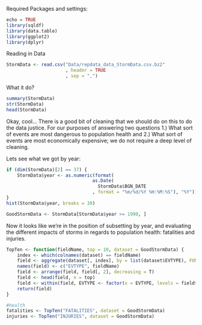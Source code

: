 Required Packages and settings: 
```r
echo = TRUE
library(sqldf)
library(data.table)
library(ggplot2)
library(dplyr)
```
Reading in Data
```r
StormData <- read.csv("Data/repdata_data_StormData.csv.bz2"
                      , header = TRUE
                      , sep = ",")
```

What it do? 
```r
summary(StormData)
str(StormData)
head(StormData)
```

Okay, cool... There is a good bit of cleaning that we should do on this to
do the data justice. For our purposes of answering two questions 1.)
What sort of events are most dangerous to population health and 2.) What
sort of events are most economically expensive; we do not require a deep level 
of cleaning. 

Lets see what we got by year: 
```r
if (dim(StormData)[2] == 37) {
    StormData$year <- as.numeric(format(
                                as.Date(
                                  StormData$BGN_DATE
                                , format = "%m/%d/%Y %H:%M:%S"), "%Y"))
}
hist(StormData$year, breaks = 30)
```

```r
GoodStormData <- StormData[StormData$year >= 1990, ]
```

Now it looks like we're in the position of subsetting by year, and evaluating
the different impacts of storms in regards to population health: fatalities and 
injuries. 
```r

TopTen <- function(fieldName, top = 10, dataset = GoodStormData) {
    index <- which(colnames(dataset) == fieldName)
    field <- aggregate(dataset[, index], by = list(dataset$EVTYPE), FUN = "sum")
    names(field) <- c("EVTYPE", fieldName)
    field <- arrange(field, field[, 2], decreasing = T)
    field <- head(field, n = top)
    field <- within(field, EVTYPE <- factor(x = EVTYPE, levels = field$EVTYPE))
    return(field)
}

#health 
fatalities <- TopTen("FATALITIES", dataset = GoodStormData)
injuries <- TopTen("INJURIES", dataset = GoodStormData)

```

